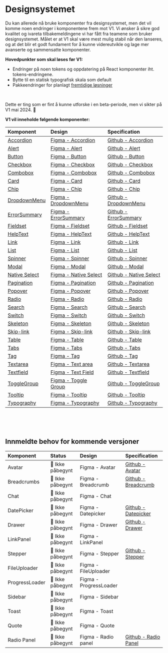 
<Meta title='Oversikt' />

# Designsystemet

Du kan allerede nå bruke komponenter fra designsystemet, men det vil komme noen endringer i komponentene frem mot V1. Vi ønsker å sikre god kvalitet og ivareta tilbakemeldingene vi har fått fra teamene som bruker designsystemet.
Målet er at V1 skal være mest mulig stabil når den lanseres, og at det blir et godt fundament for å kunne videreutvikle og lage mer avanserte og sammensatte komponenter.

**Hovedpunkter som skal løses før V1:**

- Endringer på noen tokens og oppdatering på React komponenter iht. tokens-endringene.
- Bytte til en statisk typografisk skala som default
- Pakkeendringer for planlagt [fremtidige løsninger](https://github.com/digdir/designsystemet/issues/1435)

<br />

Dette er ting som er fint å kunne utforske i en beta-periode, men vi sikter på V1 mai 2024. 🌱

**V1 vil inneholde følgende komponenter:**

| Komponent                                             | Design                                                                                                                                                          | Specification                                                                 |
| :---------------------------------------------------- | :-------------------------------------------------------------------------------------------------------------------------------------------------------------- | :---------------------------------------------------------------------------- |
| [Accordion](/docs/komponenter-accordion--docs)        | [Figma - Accordion](https://www.figma.com/file/vpM9dqqQPHqU6ogfKp5tlr/Felles-komponenter?node-id=13134%3A99489&t=q8n4mcOmllKbfppi-1)                            | [Github - Accordion](https://github.com/digdir/designsystemet/issues/75)      |
| [Alert](/docs/komponenter-alert--docs)                | [Figma - Alert](https://www.figma.com/file/vpM9dqqQPHqU6ogfKp5tlr/Felles-komponenter?node-id=6801%3A29775&t=q8n4mcOmllKbfppi-1)                                 | [Github - Alert](https://github.com/digdir/designsystemet/issues/78)          |
| [Button](/docs/komponenter-button--docs)              | [Figma - Button](https://www.figma.com/file/vpM9dqqQPHqU6ogfKp5tlr/Felles-komponenter?type=design&node-id=16157%3A48501&mode=design&t=qezsXvNE3xBWJlKj-1)       | [Github - Button](https://github.com/digdir/designsystemet/issues/315)        |
| [Checkbox](/docs/komponenter-checkbox--docs)          | [Figma - Checkbox](https://www.figma.com/file/vpM9dqqQPHqU6ogfKp5tlr/Felles-komponenter?node-id=6632%3A21157&t=q8n4mcOmllKbfppi-1)                              | [Github - Checkbox](https://github.com/digdir/designsystemet/issues/316)      |
| [Combobox](/docs/komponenter-combobox--docs)          | [Figma - Combobox](https://www.figma.com/file/vpM9dqqQPHqU6ogfKp5tlr/Felles-komponenter?type=design&node-id=20750%3A79195&mode=design&t=jalGJEnvFypaUD0P-1)     | [Github - Combobox](https://github.com/digdir/designsystemet/issues/525)      |
| [Card](/docs/komponenter-card--docs)                  | [Figma - Card](https://www.figma.com/file/vpM9dqqQPHqU6ogfKp5tlr/Felles-komponenter?type=design&node-id=24378%3A2744&mode=design&t=jalGJEnvFypaUD0P-1)          | [Github - Card](https://github.com/digdir/designsystemet/issues/317)          |
| [Chip](/docs/komponenter-chip--docs)                  | [Figma - Chip](https://www.figma.com/file/vpM9dqqQPHqU6ogfKp5tlr/Felles-komponenter?node-id=7882%3A46679&t=q8n4mcOmllKbfppi-1)                                  | [Github - Chip](https://github.com/digdir/designsystemet/issues/49)           |
| [DropdownMenu](/docs/komponenter-dropdownmenu--docs)  | [Figma - DropdownMenu](https://www.figma.com/file/vpM9dqqQPHqU6ogfKp5tlr/Felles-komponenter?type=design&node-id=23492%3A20299&mode=design&t=jalGJEnvFypaUD0P-1) | [Github - DropdownMenu](https://github.com/digdir/designsystemet/issues/219)  |
| [ErrorSummary](/docs/komponenter-errorsummary--docs)  | [Figma - ErrorSummary](https://www.figma.com/file/vpM9dqqQPHqU6ogfKp5tlr/Felles-komponenter?type=design&node-id=26121%3A10778&mode=design&t=L1GtjaqmzsD7IvmG-1) | [Github - ErrorSummary](https://github.com/digdir/designsystemet/issues/1317) |
| [Fieldset](/docs/komponenter-fieldset--docs)          | [Figma - Fieldset](https://www.figma.com/file/vpM9dqqQPHqU6ogfKp5tlr/Felles-komponenter?type=design&node-id=16120%3A49532&mode=design&t=qezsXvNE3xBWJlKj-1)     | [Github - Fieldset](https://github.com/digdir/designsystemet/issues/318)      |
| [HelpText](/docs/komponenter-helptext--docs)          | [Figma - HelpText](https://www.figma.com/file/vpM9dqqQPHqU6ogfKp5tlr/Felles-komponenter?node-id=10351%3A59384&t=7Q2N4sUdQGhFZrPh-1)                             | [Github - HelpText](https://github.com/digdir/designsystemet/issues/29)       |
| [Link](/docs/komponenter-link--docs)                  | [Figma - Link](https://www.figma.com/file/vpM9dqqQPHqU6ogfKp5tlr/Felles-komponenter?type=design&node-id=12585%3A103505&mode=design&t=qezsXvNE3xBWJlKj-1)        | [Github - Link](https://github.com/digdir/designsystemet/issues/62)           |
| [List](/docs/komponenter-list--docs)                  | [Figma - List](https://www.figma.com/file/vpM9dqqQPHqU6ogfKp5tlr/Felles-komponenter?type=design&node-id=20798-21778&mode=design&t=BWjVN6OURqEAB6vK-0)           | [Github - List](https://github.com/digdir/designsystemet/issues/80)           |
| [Spinner](/docs/komponenter-loaders-spinner--docs)    | [Figma - Spinner](https://www.figma.com/file/vpM9dqqQPHqU6ogfKp5tlr/Felles-komponenter?node-id=9104%3A49626&t=7Q2N4sUdQGhFZrPh-1)                               | [Github - Spinner](https://github.com/digdir/designsystemet/issues/81)        |
| [Modal](/docs/komponenter-modal--docs)                | [Figma - Modal](https://www.figma.com/file/vpM9dqqQPHqU6ogfKp5tlr/Felles-komponenter?type=design&node-id=23492%3A18318&mode=design&t=jalGJEnvFypaUD0P-1)        | [Github - Modal](https://github.com/digdir/designsystemet/issues/82)          |
| [Native Select](/docs/komponenter-nativeselect--docs) | [Figma - Native Select](https://www.figma.com/file/vpM9dqqQPHqU6ogfKp5tlr/Felles-komponenter?node-id=7538%3A45657&t=7Q2N4sUdQGhFZrPh-1)                         | [Github - Native Select](https://github.com/digdir/designsystemet/issues/482) |
| [Pagination](/docs/komponenter-pagination--docs)      | [Figma - Pagination](https://www.figma.com/file/vpM9dqqQPHqU6ogfKp5tlr/Felles-komponenter?type=design&node-id=16577%3A54916&mode=design&t=qezsXvNE3xBWJlKj-1)   | [Github - Pagination](https://github.com/digdir/designsystemet/issues/83)     |
| [Popover](/docs/komponenter-popover--docs)            | [Figma - Popover](https://www.figma.com/file/vpM9dqqQPHqU6ogfKp5tlr/Felles-komponenter?type=design&node-id=10702%3A68901&t=Rlfq5UyNZBL69dFr-1)                  | [Github - Popover](https://github.com/digdir/designsystemet/issues/60)        |
| [Radio](/docs/komponenter-radio--docs)                | [Figma - Radio](https://www.figma.com/file/vpM9dqqQPHqU6ogfKp5tlr/Felles-komponenter?type=design&node-id=16241%3A53787&mode=design&t=qezsXvNE3xBWJlKj-1)        | [Github - Radio](https://github.com/digdir/designsystemet/issues/86)          |
| [Search](/docs/komponenter-search--docs)              | [Figma - Search ](https://www.figma.com/file/vpM9dqqQPHqU6ogfKp5tlr/Felles-komponenter?type=design&node-id=20351-9566&mode=design)                              | [Github - Search](https://github.com/digdir/designsystemet/issues/88)         |
| [Switch](/docs/komponenter-switch--docs)              | [Figma - Switch](https://www.figma.com/file/vpM9dqqQPHqU6ogfKp5tlr/Felles-komponenter?type=design&node-id=17755-6024&mode=design&t=ztPUyfbDSQjlpEzv-0)          | [Github - Switch](https://github.com/digdir/designsystemet/issues/89)         |
| [Skeleton](/docs/komponenter-loaders-skeleton--docs)  | [Figma - Skeleton](https://www.figma.com/file/vpM9dqqQPHqU6ogfKp5tlr/Felles-komponenter?node-id=9104%3A49626&t=7Q2N4sUdQGhFZrPh-1)                              | [Github - Skeleton](https://github.com/digdir/designsystemet/issues/1101)     |
| [Skip-link](/docs/komponenter-skiplink--docs)         | [Figma - Skip-link](https://www.figma.com/file/vpM9dqqQPHqU6ogfKp5tlr/Felles-komponenter?type=design&node-id=23247%3A25693&mode=design&t=jalGJEnvFypaUD0P-1)    | [Github - Skip-link](https://github.com/digdir/designsystemet/issues/1052)    |
| [Table](/docs/komponenter-table--docs)                | [Figma - Table](https://www.figma.com/file/vpM9dqqQPHqU6ogfKp5tlr/Felles-komponenter?type=design&node-id=24926%3A12697&mode=design&t=jalGJEnvFypaUD0P-1)        | [Github - Table](https://github.com/digdir/designsystemet/issues/90)          |
| [Tabs](/docs/komponenter-tabs--docs)                  | [Figma - Tabs](https://www.figma.com/file/vpM9dqqQPHqU6ogfKp5tlr/Felles-komponenter?type=design&node-id=9551%3A54208&t=Rlfq5UyNZBL69dFr-1)                      | [Github - Tabs](https://github.com/digdir/designsystemet/issues/91)           |
| [Tag](/docs/komponenter-tag--docs)                    | [Figma - Tag](https://www.figma.com/file/vpM9dqqQPHqU6ogfKp5tlr/Felles-komponenter?node-id=10185%3A59053&t=7Q2N4sUdQGhFZrPh-1)                                  | [Github - Tag](https://github.com/digdir/designsystemet/issues/322)           |
| [Textarea](/docs/komponenter-textarea--docs)          | [Figma - Text area](https://www.figma.com/file/vpM9dqqQPHqU6ogfKp5tlr/Felles-komponenter?node-id=6632%3A21873&t=7Q2N4sUdQGhFZrPh-1)                             | [Github - Textarea](https://github.com/digdir/designsystemet/issues/323)      |
| [Textfield](/docs/komponenter-textfield--docs)        | [Figma - Text Field](https://www.figma.com/file/vpM9dqqQPHqU6ogfKp5tlr/Felles-komponenter?node-id=6632%3A22228&t=7Q2N4sUdQGhFZrPh-1)                            | [Github - Textfield](https://github.com/digdir/designsystemet/issues/92)      |
| [ToggleGroup](/docs/komponenter-togglegroup--docs)    | [Figma - Toggle Group](https://www.figma.com/file/vpM9dqqQPHqU6ogfKp5tlr/Felles-komponenter?type=design&node-id=20731%3A72383&mode=design&t=jalGJEnvFypaUD0P-1) | [Github - ToggleGroup](https://github.com/digdir/designsystemet/issues/304)   |
| [Tooltip](/docs/komponenter-tooltip--docs)            | [Figma - Tooltip](https://www.figma.com/file/vpM9dqqQPHqU6ogfKp5tlr/Felles-komponenter?type=design&node-id=20941%3A4126&mode=design&t=jalGJEnvFypaUD0P-1)       | [Github - Tooltip](https://github.com/digdir/designsystemet/issues/93)        |
| [Typography](/docs/komponenter-typography--docs)      | [Figma - Typography](https://www.figma.com/file/vpM9dqqQPHqU6ogfKp5tlr/Felles-komponenter?node-id=9219%3A49405&t=7Q2N4sUdQGhFZrPh-1)                            | [Github - Typography](https://github.com/digdir/designsystemet/issues/324)    |

<br />
<br />
<br />

## Innmeldte behov for kommende versjoner

| Komponent      | Status           | Design                 | Specification                                                               |
| :------------- | :--------------- | :--------------------- | :-------------------------------------------------------------------------- |
| Avatar         | 🚸 Ikke påbegynt | Figma - Avatar         | [Github - Avatar](https://github.com/digdir/designsystemet/issues/1092)     |
| Breadcrumbs    | 🚸 Ikke påbegynt | Figma - Breadcrumb     | [Github - Breadcrumb](https://github.com/digdir/designsystemet/issues/1095) |
| Chat           | 🚸 Ikke påbegynt | Figma - Chat           |                                                                             |
| DatePicker     | 🚸 Ikke påbegynt | Figma - Datepicker     | [Github - Datepicker](https://github.com/digdir/designsystemet/issues/79)   |
| Drawer         | 🚸 Ikke påbegynt | Figma - Drawer         | [Github - Drawer](https://github.com/digdir/designsystemet/issues/221)      |
| LinkPanel      | 🚸 Ikke påbegynt | Figma - LinkPanel      |
| Stepper        | 🚸 Ikke påbegynt | Figma - Stepper        | [Github - Stepper](https://github.com/digdir/designsystemet/issues/321)     |
| FileUploader   | 🚸 Ikke påbegynt | Figma - FileUploader   |                                                                             |
| ProgressLoader | 🚸 Ikke påbegynt | Figma - ProgressLoader |                                                                             |
| Sidebar        | 🚸 Ikke påbegynt | Figma - Sidebar        |                                                                             |
| Toast          | 🚸 Ikke påbegynt | Figma - Toast          |                                                                             |
| Quote          | 🚸 Ikke påbegynt | Figma - Quote          |                                                                             |
| Radio Panel    | 🚸 Ikke påbegynt | Figma - Radio panel    | [Github - Radio Panel](https://github.com/digdir/designsystemet/issues/526) |
